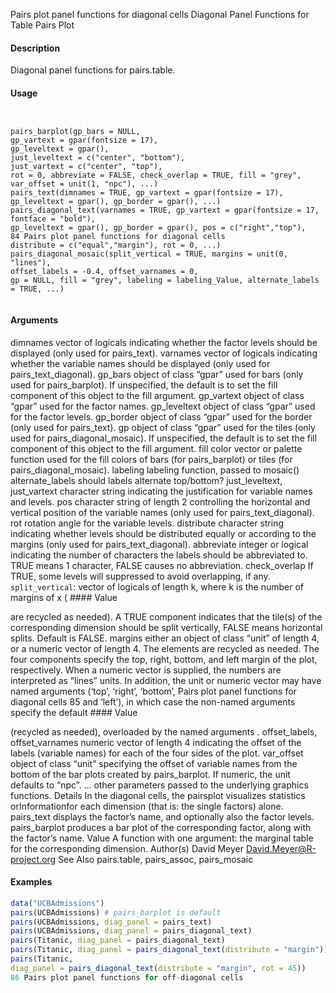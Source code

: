 Pairs plot panel functions for diagonal cells
Diagonal Panel Functions for Table Pairs Plot

#### Description

Diagonal panel functions for pairs.table.

#### Usage
<pre><code>

pairs_barplot(gp_bars = NULL,
gp_vartext = gpar(fontsize = 17),
gp_leveltext = gpar(),
just_leveltext = c("center", "bottom"),
just_vartext = c("center", "top"),
rot = 0, abbreviate = FALSE, check_overlap = TRUE, fill = "grey",
var_offset = unit(1, "npc"), ...)
pairs_text(dimnames = TRUE, gp_vartext = gpar(fontsize = 17),
gp_leveltext = gpar(), gp_border = gpar(), ...)
pairs_diagonal_text(varnames = TRUE, gp_vartext = gpar(fontsize = 17, fontface = "bold"),
gp_leveltext = gpar(), gp_border = gpar(), pos = c("right","top"),
84 Pairs plot panel functions for diagonal cells
distribute = c("equal","margin"), rot = 0, ...)
pairs_diagonal_mosaic(split_vertical = TRUE, margins = unit(0, "lines"),
offset_labels = -0.4, offset_varnames = 0,
gp = NULL, fill = "grey", labeling = labeling_Value, alternate_labels = TRUE, ...)

</code></pre>
#### Arguments

dimnames vector of logicals indicating whether the factor levels should be displayed (only
used for pairs_text).
varnames vector of logicals indicating whether the variable names should be displayed
(only used for pairs_text_diagonal).
gp_bars object of class "gpar" used for bars (only used for pairs_barplot). If unspecified,
the default is to set the fill component of this object to the fill
argument.
gp_vartext object of class "gpar" used for the factor names.
gp_leveltext object of class "gpar" used for the factor levels.
gp_border object of class "gpar" used for the border (only used for pairs_text).
gp object of class "gpar" used for the tiles (only used for pairs_diagonal_mosaic).
If unspecified, the default is to set the fill component of this object to the fill
argument.
fill color vector or palette function used for the fill colors of bars (for pairs_barplot)
or tiles (for pairs_diagonal_mosaic).
labeling labeling function, passed to mosaic()
alternate_labels
should labels alternate top/bottom?
just_leveltext, just_vartext
character string indicating the justification for variable names and levels.
pos character string of length 2 controlling the horizontal and vertical position of the
variable names (only used for pairs_text_diagonal).
rot rotation angle for the variable levels.
distribute character string indicating whether levels should be distributed equally or according
to the margins (only used for pairs_text_diagonal).
abbreviate integer or logical indicating the number of characters the labels should be abbreviated
to. TRUE means 1 character, FALSE causes no abbreviation.
check_overlap If TRUE, some levels will suppressed to avoid overlapping, if any.
``split_vertical``: vector of logicals of length k, where k is the number of margins of x (
#### Value 

are recycled as needed). A TRUE component indicates that the tile(s) of the corresponding
dimension should be split vertically, FALSE means horizontal splits.
Default is FALSE.
margins either an object of class "unit" of length 4, or a numeric vector of length 4.
The elements are recycled as needed. The four components specify the top,
right, bottom, and left margin of the plot, respectively. When a numeric vector
is supplied, the numbers are interpreted as "lines" units. In addition, the
unit or numeric vector may have named arguments
 ('top', 'right', 'bottom',
Pairs plot panel functions for diagonal cells 85
and 'left'), in which case the non-named arguments
 specify the default 
#### Value 

(recycled as needed), overloaded by the named arguments
.
offset_labels, offset_varnames
numeric vector of length 4 indicating the offset of the labels (variable names)
for each of the four sides of the plot.
var_offset object of class "unit" specifying the offset of variable names from the bottom of the bar plots created by pairs_barplot. If numeric, the unit defaults to
"npc".
... other parameters passed to the underlying graphics functions.
Details
In the diagonal cells, the pairsplot visualizes statistics orInformationfor each dimension (that is: the single factors) alone. pairs_text displays the factor's name, and optionally also the factor levels.
pairs_barplot produces a bar plot of the corresponding factor, along with the factor's name.
Value
A function with one argument: the marginal table for the corresponding dimension.
Author(s)
David Meyer <David.Meyer@R-project.org>
See Also
pairs.table, pairs_assoc, pairs_mosaic

#### Examples
```r

data("UCBAdmissions")
pairs(UCBAdmissions) # pairs_barplot is default
pairs(UCBAdmissions, diag_panel = pairs_text)
pairs(UCBAdmissions, diag_panel = pairs_diagonal_text)
pairs(Titanic, diag_panel = pairs_diagonal_text)
pairs(Titanic, diag_panel = pairs_diagonal_text(distribute = "margin"))
pairs(Titanic,
diag_panel = pairs_diagonal_text(distribute = "margin", rot = 45))
86 Pairs plot panel functions for off-diagonal cells
```
